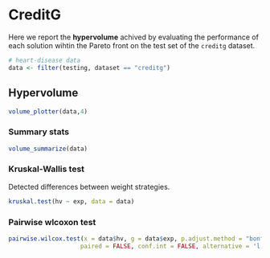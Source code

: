# CreditG

Here we report the **hypervolume** achived by evaluating the performance of each solution wihtin the Pareto front on the test set of the `creditg` dataset.

```r
# heart-disease data
data <- filter(testing, dataset == "creditg")
```

## Hypervolume

```r
volume_plotter(data,4)
```

### Summary stats

```r
volume_summarize(data)
```

### Kruskal-Wallis test

Detected differences between weight strategies.

```r
kruskal.test(hv ~ exp, data = data)
```

### Pairwise wlcoxon test

```r
pairwise.wilcox.test(x = data$hv, g = data$exp, p.adjust.method = "bonferroni",
                    paired = FALSE, conf.int = FALSE, alternative = 'l')
```